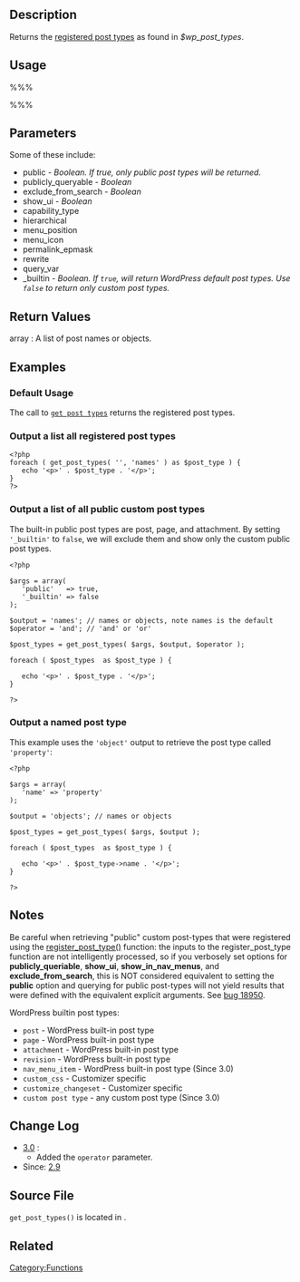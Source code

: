 {{Languages|
{{en|Function Reference/get_post_types}}
{{it|Riferimento_funzioni/get_post_types}}
{{ja|関数リファレンス/get_post_types}}
}}

== Description ==

Returns the [[Function_Reference/register_post_type|registered post types]] as found in  ''$wp_post_types''.  

== Usage ==

%%% <?php get_post_types( $args, $output, $operator ) ?> %%%

==Parameters==

{{Parameter|$args|array|An array of key value arguments to match against the post types.|optional|<tt>array()</tt>}}
Some of these include:
* public - ''Boolean. If true, only public post types will be returned.''
* publicly_queryable - ''Boolean''
* exclude_from_search - ''Boolean''
* show_ui - ''Boolean''
* capability_type
* hierarchical
* menu_position
* menu_icon
* permalink_epmask
* rewrite
* query_var
* _builtin - ''Boolean. If <tt>true</tt>, will return WordPress default post types. Use <tt>false</tt> to return only custom post types.'' 

{{Parameter|$output|string|The type of output to return, either <tt>'names'</tt> or <tt>'objects'</tt>.|optional|<tt>'names'</tt>}}

{{Parameter|$operator|string|Operator (and/or) to use with multiple <tt>$args</tt>.|optional|<tt>'and'</tt>}}

== Return Values ==

; array : A list of post names or objects.

== Examples ==
=== Default Usage ===

The call to <tt>[[Function Reference/get post types|get post types]]</tt> returns the registered post types.

 <?php $post_types = get_post_types(); ?>

=== Output a list all registered post types ===

<pre>
<?php
foreach ( get_post_types( '', 'names' ) as $post_type ) {
   echo '<p>' . $post_type . '</p>';
}
?>
</pre>

=== Output a list of all public custom post types ===

The built-in public post types are post, page, and attachment. By setting <tt>'_builtin'</tt> to <tt>false</tt>, we will exclude them and show only the custom public post types.

<pre>
<?php

$args = array(
   'public'   => true,
   '_builtin' => false
);

$output = 'names'; // names or objects, note names is the default
$operator = 'and'; // 'and' or 'or'

$post_types = get_post_types( $args, $output, $operator ); 

foreach ( $post_types  as $post_type ) {

   echo '<p>' . $post_type . '</p>';
}

?>
</pre>

=== Output a named post type ===

This example uses the <tt>'object'</tt> output to retrieve the post type called <tt>'property'</tt>:

<pre>
<?php

$args = array(
   'name' => 'property'
);

$output = 'objects'; // names or objects

$post_types = get_post_types( $args, $output );

foreach ( $post_types  as $post_type ) {

   echo '<p>' . $post_type->name . '</p>';
}

?>
</pre>

== Notes ==

Be careful when retrieving "public" custom post-types that were registered using the [http://codex.wordpress.org/Function_Reference/register_post_type register_post_type()] function: the inputs to the register_post_type function are not intelligently processed, so if you verbosely set options for '''publicly_queriable''', '''show_ui''', '''show_in_nav_menus''', and '''exclude_from_search''', this is NOT considered equivalent to setting the '''public''' option and querying for public post-types will not yield results that were defined with the equivalent explicit arguments. See [http://core.trac.wordpress.org/ticket/18950 bug 18950].

WordPress builtin post types:
* <tt>post</tt> - WordPress built-in post type
* <tt>page</tt> - WordPress built-in post type
* <tt>attachment</tt> - WordPress built-in post type
* <tt>revision</tt> - WordPress built-in post type
* <tt>nav_menu_item</tt> - WordPress built-in post type (Since 3.0)
* <tt>custom_css</tt> - Customizer specific
* <tt>customize_changeset</tt> - Customizer specific
* <tt>custom post type</tt> - any custom post type (Since 3.0)

== Change Log ==

* [[Version 3.0|3.0]] :
** Added the <code>operator</code> parameter.
* Since: [[Version 2.9|2.9]]

== Source File ==

<tt>get_post_types()</tt> is located in {{Trac|wp-includes/post.php}}.

== Related ==
{{Post Type Tags}}

{{Tag Footer}}

[[Category:Functions]]